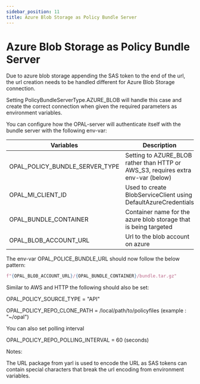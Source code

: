 ```yaml
---
sidebar_position: 11
title: Azure Blob Storage as Policy Bundle Server
---
```


# Azure Blob Storage as Policy Bundle Server

Due to azure blob storage appending the SAS token to the end of the url, the url creation needs to be handled different for Azure Blob Storage connection. 

Setting PolicyBundleServerType.AZURE_BLOB will handle this case and create the correct connection when given the required parameters as environment variables. 


You can configure how the OPAL-server will authenticate itself with the bundle server with the following env-var:

| Variables                      | Description                                                                                                                                                                     | Example                                                                                  |
| ------------------------------ | ------------------------------------------------------------------------------------------------------------------------------------------------------------------------------- | ---------------------------------------------------------------------------------------- |
| OPAL_POLICY_BUNDLE_SERVER_TYPE | Setting to AZURE_BLOB rather than HTTP or AWS_S3, requires extra env-var (below)                                                                                                | AZURE_BLOB                                                                               |
| OPAL_MI_CLIENT_ID              | Used to create BlobServiceClient using DefaultAzureCredentials                                                                                                                  | xxxxxxxx-xxxx-xxxx-xxxxxxxxxxxx (ms authenticated uuid service principle app id)         |
| OPAL_BUNDLE_CONTAINER          | Container name for the azure blob storage that is being targeted                                                                                                                | opalpolicybundle                                                                         |
| OPAL_BLOB_ACCOUNT_URL          | Url to the blob account on azure                                                                                                                                                | https://opalpolicybundleserver43dke.blob.core.windows.net                                |


The env-var OPAL_POLICE_BUNDLE_URL should now follow the below pattern:


```python
f"{OPAL_BLOB_ACCOUNT_URL}/{OPAL_BUNDLE_CONTAINER}/bundle.tar.gz"
```


Similar to AWS and HTTP the following should also be set:

OPAL_POLICY_SOURCE_TYPE = "API"

OPAL_POLICY_REPO_CLONE_PATH = /local/path/to/policyfiles   (example : "~/opal")


You can also set polling interval 

OPAL_POLICY_REPO_POLLING_INTERVAL = 60 (seconds)


Notes:

The URL package from yarl is used to encode the URL as SAS tokens can contain special characters that break the url encoding from environment variables. 

